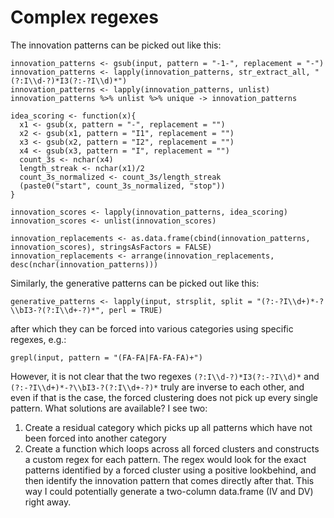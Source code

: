 # Complex regexes

The innovation patterns can be picked out like this:

    innovation_patterns <- gsub(input, pattern = "-1-", replacement = "-")
    innovation_patterns <- lapply(innovation_patterns, str_extract_all, "(?:I\\d-?)*I3(?:-?I\\d)*")
    innovation_patterns <- lapply(innovation_patterns, unlist)
    innovation_patterns %>% unlist %>% unique -> innovation_patterns

    idea_scoring <- function(x){
      x1 <- gsub(x, pattern = "-", replacement = "")
      x2 <- gsub(x1, pattern = "I1", replacement = "")
      x3 <- gsub(x2, pattern = "I2", replacement = "")
      x4 <- gsub(x3, pattern = "I", replacement = "")
      count_3s <- nchar(x4)
      length_streak <- nchar(x1)/2
      count_3s_normalized <- count_3s/length_streak
      (paste0("start", count_3s_normalized, "stop"))
    }

    innovation_scores <- lapply(innovation_patterns, idea_scoring)
    innovation_scores <- unlist(innovation_scores)

    innovation_replacements <- as.data.frame(cbind(innovation_patterns, innovation_scores), stringsAsFactors = FALSE)
    innovation_replacements <- arrange(innovation_replacements, desc(nchar(innovation_patterns)))

Similarly, the generative patterns can be picked out like this:

    generative_patterns <- lapply(input, strsplit, split = "(?:-?I\\d+)*-?\\bI3-?(?:I\\d+-?)*", perl = TRUE)

after which they can be forced into various categories using specific regexes, e.g.:

    grepl(input, pattern = "(FA-FA|FA-FA-FA)+")

However, it is not clear that the two regexes `(?:I\\d-?)*I3(?:-?I\\d)*` and `(?:-?I\\d+)*-?\\bI3-?(?:I\\d+-?)*` truly are inverse to each other, and even if that is the case, the forced clustering does not pick up every single pattern. What solutions are available? I see two:

1. Create a residual category which picks up all patterns which have not been forced into another category
2. Create a function which loops across all forced clusters and constructs a custom regex for each pattern. The regex would look for the exact patterns identified by a forced cluster using a positive lookbehind, and then identify the innovation pattern that comes directly after that. This way I could potentially generate a two-column data.frame (IV and DV) right away.
